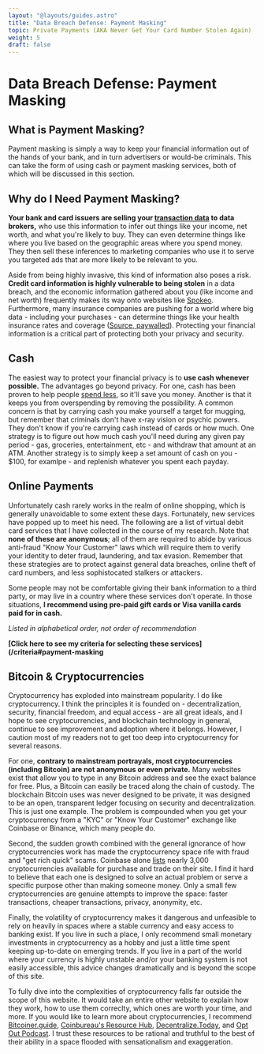 ```yaml
---
layout: "@layouts/guides.astro"
title: "Data Breach Defense: Payment Masking"
topic: Private Payments (AKA Never Get Your Card Number Stolen Again)
weight: 5
draft: false
---
```



# Data Breach Defense: Payment Masking

## What is Payment Masking?

Payment masking is simply a way to keep your financial information out of the hands of your bank, and in turn advertisers or would-be criminals. This can take the form of using cash or payment masking services, both of which will be discussed in this section.

## Why do I Need Payment Masking?

**Your bank and card issuers are selling your [transaction data](https://www.forbes.com/sites/adamtanner/2013/10/17/what-chase-and-other-banks-wont-tell-you-about-selling-your-data/) to data brokers,** who use this information to infer out things like your income, net worth, and what you're likely to buy. They can even determine things like where you live based on the geographic areas where you spend money. They then sell these inferences to marketing companies who use it to serve you targeted ads that are more likely to be relevant to you.

Aside from being highly invasive, this kind of information also poses a risk. **Credit card information is highly vulnerable to being stolen** in a data breach, and the economic information gathered about you (like income and net worth) frequently makes its way onto websites like [Spokeo](https://www.spokeo.com/). Furthermore, many insurance companies are pushing for a world where big data - including your purchases - can determine things like your health insurance rates and coverage ([Source, paywalled](https://www.wsj.com/articles/SB10001424127887323384604578326151014237898)). Protecting your financial information is a critical part of protecting both your privacy and security.

## Cash

The easiest way to protect your financial privacy is to **use cash whenever possible.** The advantages go beyond privacy. For one, cash has been proven to help people [spend less](https://money.com/pay-with-cash-value-of-money-study/), so it'll save you money. Another is that it keeps you from overspending by removing the possibility. A common concern is that by carrying cash you make yourself a target for mugging, but remember that criminals don't have x-ray vision or psychic powers. They don't know if you're carrying cash instead of cards or how much. One strategy is to figure out how much cash you'll need during any given pay period - gas, groceries, entertainment, etc - and withdraw that amount at an ATM. Another strategy is to simply keep a set amount of cash on you - $100, for examlpe - and replenish whatever you spent each payday.

## Online Payments

Unfortunately cash rarely works in the realm of online shopping, which is generally unavoidable to some extent these days. Fortunately, new services have popped up to meet his need. The following are a list of virtual debit card services that I have collected in the course of my research. Note that **none of these are anonymous**; all of them are required to abide by various anti-fraud "Know Your Customer" laws which will require them to verify your identity to deter fraud, laundering, and tax evasion. Remember that these strategies are to protect against general data breaches, online theft of card numbers, and less sophistocated stalkers or attackers.

Some people may not be comfortable giving their bank information to a third party, or may live in a country where these services don't operate. In those situations, **I recommend using pre-paid gift cards or Visa vanilla cards paid for in cash.**

_Listed in alphabetical order, not order of recommendation_

<Criterias data={data} />

**[Click here to see my criteria for selecting these services](/criteria#payment-masking**

## Bitcoin & Cryptocurrencies

Cryptocurrency has exploded into mainstream popularity. I do like cryptocurrency. I think the principles it is founded on - decentralization, security, financial freedom, and equal access - are all great ideals, and I hope to see cryptocurrencies, and blockchain technology in general, continue to see improvement and adoption where it belongs. However, I caution most of my readers not to get too deep into cryptocurrency for several reasons.

For one, **contrary to mainstream portrayals, most cryptocurrencies (including Bitcoin) are not anonymous or even private.** Many websites exist that allow you to type in any Bitcoin address and see the exact balance for free. Plus, a Bitcoin can easily be traced along the chain of custody. The blockchain Bitcoin uses was never designed to be private, it was designed to be an open, transparent ledger focusing on security and decentralization. This is just one example. The problem is compounded when you get your cryptocurrency from a "KYC" or "Know Your Customer" exchange like Coinbase or Binance, which many people do.

Second, the sudden growth combined with the general ignorance of how cryptocurrencies work has made the cryptocurrency space rife with fraud and "get rich quick" scams. Coinbase alone [lists](https://www.coinbase.com/price) nearly 3,000 cryptocurrencies available for purchase and trade on their site. I find it hard to believe that each one is designed to solve an actual problem or serve a specific purpose other than making someone money. Only a small few cryptocurrencies are genuine attempts to improve the space: faster transactions, cheaper transactions, privacy, anonymity, etc.

Finally, the volatility of cryptocurrency makes it dangerous and unfeasible to rely on heavily in spaces where a stable currency and easy access to banking exist. If you live in such a place, I only recommend small monetary investments in cryptocurrency as a hobby and just a little time spent keeping up-to-date on emerging trends. If you live in a part of the world where your currency is highly unstable and/or your banking system is not easily accessible, this advice changes dramatically and is beyond the scope of this site.

To fully dive into the complexities of cryptocurrency falls far outside the scope of this website. It would take an entire other website to explain how they work, how to use them correclty, which ones are worth your time, and more. If you would like to learn more about cryptocurrencies, I recommend [Bitcoiner.guide](https://bitcoiner.guide/), [Coinbureau's Resource Hub](https://www.coinbureau.com/resource-hub/), [Decentralize.Today](https://dt.gl/), and [Opt Out Podcast](https://optoutpod.com/). I trust these resources to be rational and truthful to the best of their ability in a space flooded with sensationalism and exaggeration.
